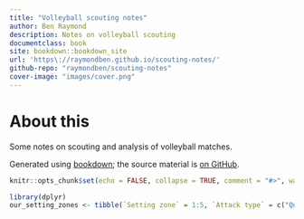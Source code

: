 ```yaml
---
title: "Volleyball scouting notes"
author: Ben Raymond
description: Notes on volleyball scouting
documentclass: book
site: bookdown::bookdown_site
url: 'https\://raymondben.github.io/scouting-notes/'
github-repo: "raymondben/scouting-notes"
cover-image: "images/cover.png"
---
```


# About this

Some notes on scouting and analysis of volleyball matches.

Generated using [bookdown](https://github.com/rstudio/bookdown); the source material is [on GitHub](https://github.com/raymondben/scouting-notes).


```r
knitr::opts_chunk$set(echo = FALSE, collapse = TRUE, comment = "#>", warning = FALSE, message = FALSE)

library(dplyr)
our_setting_zones <- tibble(`Setting zone` = 1:5, `Attack type` = c("Quick ball in front", "Quick ball behind", "Quick ball at a distance in front of the setter, sometimes called a B-quick", "Slide attack", "High ball"), `Equivalent DataVolley attack code` = c("X1", "X2", "X7", "CF", "V5, VP, etc"))

```
